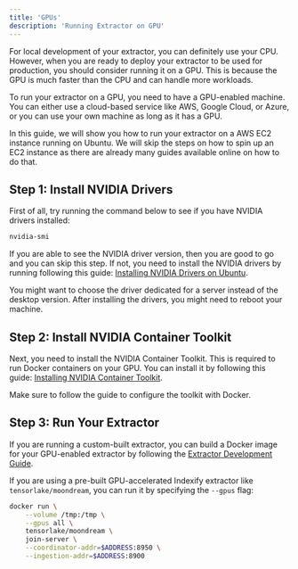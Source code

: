 ```yaml
---
title: 'GPUs'
description: 'Running Extractor on GPU'
---
```


For local development of your extractor, you can definitely use your CPU. However, when you are ready to deploy your extractor to be used for production, you should consider running it on a GPU. This is because the GPU is much faster than the CPU and can handle more workloads.

To run your extractor on a GPU, you need to have a GPU-enabled machine. You can either use a cloud-based service like AWS, Google Cloud, or Azure, or you can use your own machine as long as it has a GPU.

In this guide, we will show you how to run your extractor on a AWS EC2 instance running on Ubuntu. We will skip the steps on how to spin up an EC2 instance as there are already many guides available online on how to do that.

## Step 1: Install NVIDIA Drivers

First of all, try running the command below to see if you have NVIDIA drivers installed:

```bash
nvidia-smi
```

If you are able to see the NVIDIA driver version, then you are good to go and you can skip this step. If not, you need to install the NVIDIA drivers by running following this guide: [Installing NVIDIA Drivers on Ubuntu](https://ubuntu.com/server/docs/nvidia-drivers-installation).

You might want to choose the driver dedicated for a server instead of the desktop version. After installing the drivers, you might need to reboot your machine.

## Step 2: Install NVIDIA Container Toolkit

Next, you need to install the NVIDIA Container Toolkit. This is required to run Docker containers on your GPU. You can install it by following this guide: [Installing NVIDIA Container Toolkit](https://docs.nvidia.com/datacenter/cloud-native/container-toolkit/latest/install-guide.html).

Make sure to follow the guide to configure the toolkit with Docker.

## Step 3: Run Your Extractor

If you are running a custom-built extractor, you can build a Docker image for your GPU-enabled extractor by following the [Extractor Development Guide](../develop_extractors.mdx).

If you are using a pre-built GPU-accelerated Indexify extractor like `tensorlake/moondream`, you can run it by specifying the `--gpus` flag:

```sh
docker run \
    --volume /tmp:/tmp \
    --gpus all \
    tensorlake/moondream \
    join-server \
    --coordinator-addr=$ADDRESS:8950 \
    --ingestion-addr=$ADDRESS:8900
```
